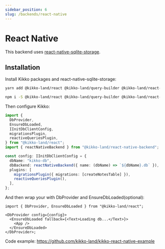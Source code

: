 ```yaml
---
sidebar_position: 6
slug: /backends/react-native
---
```



# React Native

This backend uses [react-native-sqlite-storage](https://github.com/andpor/react-native-sqlite-storage).

## Installation

Install Kikko packages and react-native-sqlite-storage:

<Tabs>
  <TabItem value="yarn" label="yarn" default>

```bash
yarn add @kikko-land/react @kikko-land/query-builder @kikko-land/react-native-backend react-native-sqlite-storage
```

  </TabItem>
  <TabItem value="npm" label="npm">

```bash
npm i -S @kikko-land/react @kikko-land/query-builder @kikko-land/react-native-backend react-native-sqlite-storage
```

  </TabItem>
</Tabs>

Then configure Kikko:

```typescript
import {
  DbProvider,
  EnsureDbLoaded,
  IInitDbClientConfig,
  migrationsPlugin,
  reactiveQueriesPlugin,
} from "@kikko-land/react";
import { reactNativeBackend } from "@kikko-land/react-native-backend";

const config: IInitDbClientConfig = {
  dbName: "kikko-db",
  dbBackend: reactNativeBackend({ name: (dbName) => `${dbName}.db` }),
  plugins: [
    migrationsPlugin({ migrations: [createNotesTable] }),
    reactiveQueriesPlugin(),
  ],
};
```

And then wrap your with DbProvider and EnsureDbLoaded(optional):

```tsx
import { DbProvider, EnsureDbLoaded } from "@kikko-land/react";

<DbProvider config={config}>
  <EnsureDbLoaded fallback={<Text>Loading db...</Text>}>
    <App />
  </EnsureDbLoaded>
</DbProvider>;
```

Code example: https://github.com/kikko-land/kikko-react-native-example
